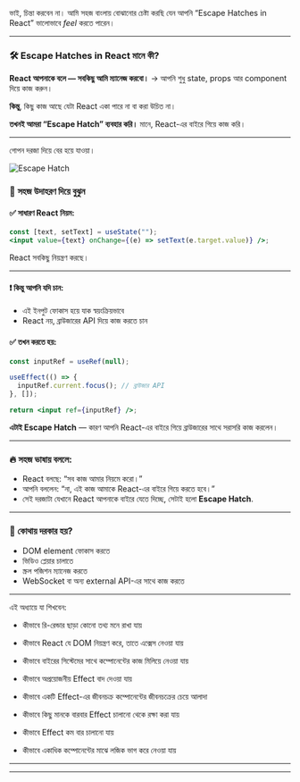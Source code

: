 ভাই, চিন্তা করবেন না। আমি সহজ বাংলায় বোঝানোর চেষ্টা করছি যেন আপনি “Escape Hatches in React” ভালোভাবে _feel_ করতে পারেন।

---

### 🛠️ **Escape Hatches in React** মানে কী?

**React আপনাকে বলে — সবকিছু আমি ম্যানেজ করবো।**
→ আপনি শুধু state, props আর component দিয়ে কাজ করুন।

**কিন্তু**, কিছু কাজ আছে যেটা React একা পারে না বা করা উচিত না।

**তখনই আমরা “Escape Hatch” ব্যবহার করি।**
মানে, React-এর বাইরে গিয়ে কাজ করি।

---

গোপন দরজা দিয়ে বের হয়ে যাওয়া।

<img src="/images/escape-hatches.png" alt="Escape Hatch" />

### 🎯 **সহজ উদাহরণ দিয়ে বুঝুন**

#### ✅ সাধারণ React নিয়ম:

```jsx
const [text, setText] = useState("");
<input value={text} onChange={(e) => setText(e.target.value)} />;
```

React সবকিছু নিয়ন্ত্রণ করছে।

---

#### ❗ কিন্তু আপনি যদি চান:

- এই ইনপুট ফোকাস হয়ে যাক স্বয়ংক্রিয়ভাবে
- React নয়, ব্রাউজারের API দিয়ে কাজ করতে চান

#### ✅ তখন করতে হয়:

```jsx
const inputRef = useRef(null);

useEffect(() => {
  inputRef.current.focus(); // ব্রাউজার API
}, []);

return <input ref={inputRef} />;
```

**এটাই Escape Hatch** — কারণ আপনি React-এর বাইরে গিয়ে ব্রাউজারের সাথে সরাসরি কাজ করলেন।

---

### 🔥 সহজ ভাষায় বললে:

- React বলছে: “সব কাজ আমার নিয়মে করো।”
- আপনি বললেন: “না, এই কাজ আমাকে React-এর বাইরে গিয়ে করতে হবে।”
- সেই দরজাটা যেখানে React আপনাকে বাইরে যেতে দিচ্ছে, সেটাই হলো **Escape Hatch**.

---

### 📌 কোথায় দরকার হয়?

- DOM element ফোকাস করতে
- ভিডিও প্লেয়ার চালাতে
- স্ক্রল পজিশন ম্যানেজ করতে
- WebSocket বা অন্য external API-এর সাথে কাজ করতে

---

এই অধ্যায়ে যা শিখবেন:

- কীভাবে রি-রেন্ডার ছাড়া কোনো তথ্য মনে রাখা যায়

- কীভাবে React যে DOM নিয়ন্ত্রণ করে, তাতে এক্সেস নেওয়া যায়

- কীভাবে বাইরের সিস্টেমের সাথে কম্পোনেন্টের কাজ মিলিয়ে নেওয়া যায়

- কীভাবে অপ্রয়োজনীয় Effect বাদ দেওয়া যায়

- কীভাবে একটি Effect-এর জীবনচক্র কম্পোনেন্টের জীবনচক্রের চেয়ে আলাদা

- কীভাবে কিছু মানকে বারবার Effect চালানো থেকে রক্ষা করা যায়

- কীভাবে Effect কম বার চালানো যায়

- কীভাবে একাধিক কম্পোনেন্টের মাঝে লজিক ভাগ করে নেওয়া যায়


<hr/>
<Donate/>
<hr/>
<GiscusComments
  repo="codedbyMojnu/react-bangla-tutorial"
  repoId="R_kgDOLDE87Q"
  category="General"
  categoryId="DIC_kwDOLDE87c4CtCIY"
  mapping="pathname"
  inputPosition="top"
  theme="preferred_color_scheme"
  lang="en"
/>